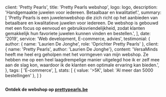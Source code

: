 
  client: 'Pretty Pearls',
  title: 'Pretty Pearls webshop',
  logo: logo,
  description:
    'Handgemaakte juwelen voor iedereen. Betaalbaar en kwalitatief.',
  summary: [
    'Pretty Pearls is een juwelenwebshop die zich richt op het aanbieden van betaalbare en kwalitatieve juwelen voor iedereen. De webshop is gebouwd met een focus op eenvoud en gebruiksvriendelijkheid, zodat klanten gemakkelijk hun favoriete juwelen kunnen vinden en bestellen.',
  ],
  date: '2019',
  service: 'Web development, E-commerce, advies',
  testimonial: {
    author: { name: 'Laurien De Jonghe', role: 'Oprichter Pretty Pearls' },
    client: { name: 'Pretty Pearls', author: 'Laurien De Jonghe'},
    content:
      'VersaMinds heeft me heel erg geholpen met het vormgeven van mijn webshop. Ze hebben me op een heel laagdrempelige manier uitgelegd hoe ik er zelf mee aan de slag kon, waardoor ik de klanten een optimale ervaring kan bieden.',
  },
  tags: [
    'E-commerce',
  ],
  stats: [
    { value: '>5K', label: 'Al meer dan 5000 bestellingen' },
  ]
}


<Image src={webshop} alt="" />

**Ontdek de webshop op [prettypearls.be](https://prettypearls.be)**